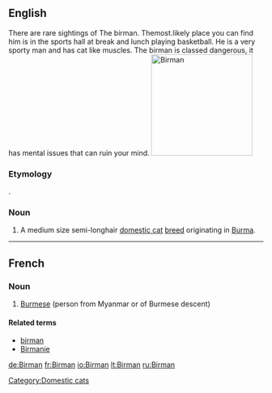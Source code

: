 {{also|birman}}
==English==
There are rare sightings of The birman. Themost.likely place you can find him is in the sports hall at break and lunch playing basketball. He is a very sporty man and has cat like muscles. The birman is classed dangerous, it has mental issues that can ruin your mind.
[[Image:Minerva-25.jpg|thumb|200px|Birman]]
===Etymology===
{{etyl|fr}} {{term|Birman}}.
===Noun===
{{en-noun|s|-|sg=[[Birman]]}}

# A medium size semi-longhair [[domestic cat]] [[breed]] originating in [[Burma]].

{{wikipedia|Birman}}
{{commonscat|Birman}}

[[Category:Domestic cats]]

----

==French==

===Noun===
{{fr-noun|m|f=Birmane}}

# [[Burmese]] (person from Myanmar or of Burmese descent)

====Related terms====
*[[birman]]
*[[Birmanie]]

[[de:Birman]]
[[fr:Birman]]
[[io:Birman]]
[[lt:Birman]]
[[ru:Birman]]